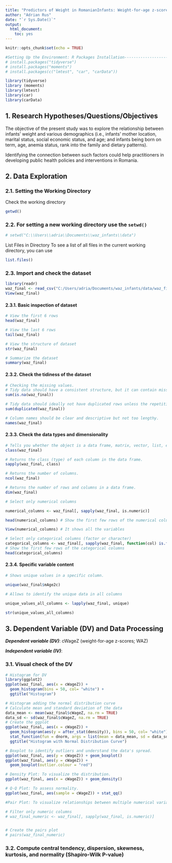 ```yaml
---
title: "Predictors of Weight in RomanianInfants: Weight-for-age z-scores (WAZ)"
author: "Adrian Rus"
date: "`r Sys.Date()`"
output: 
  html_document: 
    toc: yes
---
```


```r
knitr::opts_chunk$set(echo = TRUE)

#Setting Up the Environment: R Packages Installation----------------------
# install.packages("tidyverse")
# install.packages("moments")
# install.packages(c("lmtest", "car", "carData"))

library(tidyverse)
library (moments)
library(lmtest)
library(car)
library(carData)

```

## 1. Research Hypotheses/Questions/Objectives

The objective of the present study was to explore the relationship between infants' weight and various demographics (i.e., infants' mother location, marital status, social economic status, and age; and infants being born on term, age, anemia status, rank into the family and dietary patterns).

Identifying the connection between such factors could help practitioners in developing public health policies and interventions in Romania.

## 2. Data Exploration

### 2.1. Setting the Working Directory

Check the working directory

```r
getwd()
```

### 2.2. For setting a new working directory use the `setwd()`

```r
# setwd("C:\\Users\\adria\\Documents\\waz_infants\\data")

```

List Files in Directory To see a list of all files in the current working directory, you can use

```r
list.files()
```

### 2.3. Import and check the dataset

```r
library(readr)
waz_final <- read_csv("C:/Users/adria/Documents/waz_infants/data/waz_final.csv")
View(waz_final)
```

#### 2.3.1. Basic inspection of dataset

```r
# View the first 6 rows
head(waz_final)
```

```r
# View the last 6 rows
tail(waz_final)
```

```r
# View the structure of dataset
str(waz_final)

```

```r
# Summarize the dataset
summary(waz_final)
```

#### 2.3.2. Check the tidiness of the dataset

```r
# Checking the missing values. 
# Tidy data should have a consistent structure, but it can contain missing values.
sum(is.na(waz_final))
```

```r
# Tidy data should ideally not have duplicated rows unless the repetition is meaningful.        
sum(duplicated(waz_final))
```

```r
# Column names should be clear and descriptive but not too lengthy.
names(waz_final)
```

#### 2.3.3. Check the data types and dimensionality

```r
# Tells you whether the object is a data frame, matrix, vector, list, etc.
class(waz_final)
```

```r
# Returns the class (type) of each column in the data frame.
sapply(waz_final, class)
```

```r
# Returns the number of columns.
ncol(waz_final)
```

```r
# Returns the number of rows and columns in a data frame.
dim(waz_final)

```

```r
# Select only numerical columns

numerical_columns <- waz_final[, sapply(waz_final, is.numeric)]

head(numerical_columns) # Show the first few rows of the numerical columns

View(numerical_columns) # It shows all the variables
```

```r
# Select only categorical columns (factor or character)
categorical_columns <- waz_final[, sapply(waz_final, function(col) is.factor(col) || is.character(col))]
# Show the first few rows of the categorical columns
head(categorical_columns)
```

#### 2.3.4. Specific variable content

```r
# Shows unique values in a specific column.

unique(waz_final$mAge2c)
```

```r
# Allows to identify the unique data in all columns

unique_values_all_columns <- lapply(waz_final, unique)

str(unique_values_all_columns)
```

## 3. Dependent Variable (DV) and Data Processing

***Dependent variable (DV)***: cWageZ (weight-for-age z-scores; WAZ)

***Independent variable (IV)***:

### 3.1. Visual check of the DV

```r
# Histogram for DV
library(ggplot2)
ggplot(waz_final, aes(x = cWageZ)) + 
  geom_histogram(bins = 50, col= "white") +
  ggtitle("Histogram")
```

```r
# Histogram adding the normal distribution curve
# Calculate mean and standard deviation of the data
data_mean <- mean(waz_final$cWageZ, na.rm = TRUE)
data_sd <- sd(waz_final$cWageZ, na.rm = TRUE)
# Create the ggplot
ggplot(waz_final, aes(x = cWageZ)) +
  geom_histogram(aes(y = after_stat(density)), bins = 50, col= "white") + 
  stat_function(fun = dnorm, args = list(mean = data_mean, sd = data_sd), color = "red") +
  ggtitle("Histogram with Normal Distribution Curve")
```

```r
# Boxplot to identify outliers and understand the data's spread.
ggplot(waz_final, aes(y = cWageZ)) + geom_boxplot()
ggplot(waz_final, aes(y = cWageZ)) + 
  geom_boxplot(outlier.colour = "red")

```

```r
# Density Plot: To visualize the distribution.
ggplot(waz_final, aes(x = cWageZ)) + geom_density()

```

```r
# Q-Q Plot: To assess normality.
ggplot(waz_final, aes(sample = cWageZ)) + stat_qq()
```

```r
#Pair Plot: To visualize relationships between multiple numerical variables, if applicable.

# Filter only numeric columns
# waz_final_numeric <- waz_final[, sapply(waz_final, is.numeric)]


# Create the pairs plot
# pairs(waz_final_numeric)
```

### 3.2. Compute central tendency, dispersion, skewness, kurtosis, and normality (Shapiro-Wilk P-value)
